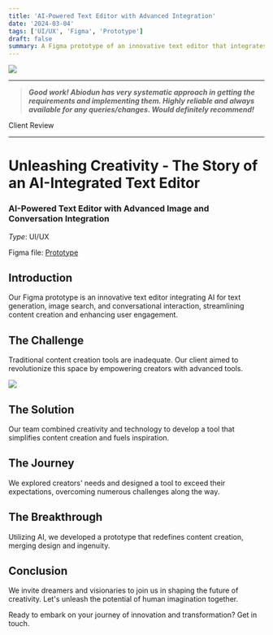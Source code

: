 ```yaml
---
title: 'AI-Powered Text Editor with Advanced Integration'
date: '2024-03-04'
tags: ['UI/UX', 'Figma', 'Prototype']
draft: false
summary: A Figma prototype of an innovative text editor that integrates AI for text generation, image search and creation, and conversational interaction, streamlining content creation and enhancing user engagement.
---
```


<a href="https://www.figma.com/proto/4lPHehd0k3ETHN2mwLhqHo?node-id=2004:800" _target="blank">
<img className="w-full" src="https://cdn.loom.com/sessions/thumbnails/6e7d7af9e72c45c39a13fe4110bfe801-with-play.gif" />
</a>

---

> ***Good work! Abiodun has very systematic approach in getting the requirements and implementing them. Highly reliable and always available for any queries/changes. Would definitely recommend!***

Client Review

---


# Unleashing Creativity - The Story of an AI-Integrated Text Editor

### AI-Powered Text Editor with Advanced Image and Conversation Integration

_Type_: UI/UX

Figma file: [Prototype](https://www.figma.com/proto/4lPHehd0k3ETHN2mwLhqHo?node-id=2004:800)

## Introduction
Our Figma prototype is an innovative text editor integrating AI for text generation, image search, and conversational interaction, streamlining content creation and enhancing user engagement.

## The Challenge
Traditional content creation tools are inadequate. Our client aimed to revolutionize this space by empowering creators with advanced tools.

<img src="/static/images/trim.8D058D4B-B126-433C-8D77-8BCDF6274D93.gif" />

## The Solution
Our team combined creativity and technology to develop a tool that simplifies content creation and fuels inspiration.

## The Journey
We explored creators' needs and designed a tool to exceed their expectations, overcoming numerous challenges along the way.

## The Breakthrough
Utilizing AI, we developed a prototype that redefines content creation, merging design and ingenuity.

## Conclusion
We invite dreamers and visionaries to join us in shaping the future of creativity. Let's unleash the potential of human imagination together.

Ready to embark on your journey of innovation and transformation? Get in touch.